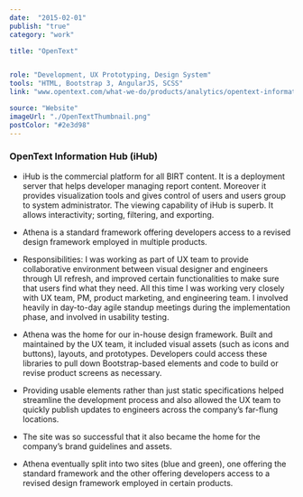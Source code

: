 ```yaml
---
date:  "2015-02-01"
publish: "true" 
category: "work"

title: "OpenText"


role: "Development, UX Prototyping, Design System"
tools: "HTML, Bootstrap 3, AngularJS, SCSS" 
link: "www.opentext.com/what-we-do/products/analytics/opentext-information-hub"

source: "Website"
imageUrl: "./OpenTextThumbnail.png"
postColor: "#2e3d98"
---
```



### OpenText Information Hub (iHub)

- iHub is the commercial platform for all BIRT content. It is a deployment server that helps developer managing report content. Moreover it provides visualization tools and gives control of users and users group to system administrator. The viewing capability of iHub is superb. It allows interactivity; sorting, filtering, and exporting.

- Athena is a standard framework offering developers access to a revised design framework employed in multiple products.

- Responsibilities: I was working as part of UX team to provide collaborative environment between visual designer and engineers through UI refresh, and improved certain functionalities to make sure that users find what they need. All this time I was working very closely with UX team, PM, product marketing, and engineering team. I involved heavily in day-to-day agile standup meetings during the implementation phase, and involved in usability testing.

- Athena was the home for our in-house design framework.  Built and maintained by the UX team, it included visual assets (such as icons and buttons), layouts, and prototypes. Developers could access these libraries to pull down Bootstrap-based elements and code to build or revise product screens as necessary.

- Providing usable elements rather than just static specifications helped streamline the development process and also allowed the UX team to quickly publish updates to engineers across the company’s far-flung locations.

- The site was so successful that it also became the home for the company’s brand guidelines and assets.

- Athena eventually split into two sites (blue and green), one offering the standard framework and the other offering developers access to a revised design framework employed in certain products.

<ImageWrap srcName="OpentextWhiteboardDashBoardDesign" title="Whiteboard DashBoard Design" width="50"/>
<ImageWrap srcName="OpentextWhiteboardSolution" title="Whiteboard Dataset Report Design for Opentext" width="40"/>
<PhotoGallery variant="OpenTextAthena" title="OpenText Athena"/>
<PhotoGallery variant="OpenTextFtype" title="OpenText Ftype"/>
<Carousel variant="OpenTextRebrand" title="OpenText Rebrand"/>
<PhotoGallery variant="OpenTextIhub" title="IhubAnalytics and Data Visualization Platform" columns={2}/>